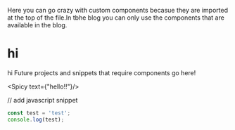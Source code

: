 
Here you can go crazy with custom components becasue they are imported at the top of the file.In tbhe blog you can only use the components that are available in the blog.


# hi

hi
Future projects and snippets that require components go here!

<Greeting/>


<Spicy text={"hello!!"}/>


// add javascript snippet
```js
const test = 'test';
console.log(test);
```


